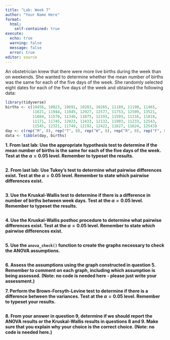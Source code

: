 ```yaml
---
title: "Lab: Week 7"
author: "Your Name Here"
format: 
  html:
    self-contained: true
execute:
  echo: true
  warning: false
  message: false
  error: true
editor: source
---
```


An obstetrician knew that there were more live births during the week than on weekends. She wanted to determine whether the mean number of births was the same for each of the five days of the week. She randomly selected eight dates for each of the five days of the week and obtained the following data:

```r
library(tidyverse)
births <- c(10456, 10023, 10691, 10283, 10265, 11189, 11198, 11465,
            11621, 11944, 11045, 12927, 12577, 11753, 12509, 13521,
            11084, 11570, 11346, 11875, 12193, 11593, 11216, 11818,
            11171, 11745, 12023, 12433, 12132, 11903, 11233, 12543,
            11545, 12321, 11749, 12192, 12422, 11627, 11624, 12543)
day <- c(rep("M", 8), rep("T", 8), rep("W", 8), rep("R", 8), rep("F", 8))
data <- tibble(day, births)
```

**1. From last lab: Use the appropriate hypothesis test to determine if the mean number of births is the same for each of the five days of the week. Test at the $\alpha=0.05$ level. Remember to typeset the results.**

```r

```

**2. From last lab: Use Tukey's test to determine what pairwise differences exist. Test at the $\alpha=0.05$ level. Remember to state which pairwise differences exist.**

```r

```

**3. Use the Kruskal-Wallis test to determine if there is a difference in number of births between week days. Test at the $\alpha=0.05$ level. Remember to typeset the results.**

```r

```

**4. Use the Kruskal-Wallis posthoc procedure to determine what pairwise differences exist. Test at the $\alpha=0.05$ level. Remember to state which pairwise differences exist.**

```r

```

**5. Use the `anova_check()` function to create the graphs necessary to check the ANOVA assumptions.**

```r

```

**6. Assess the assumptions using the graph constructed in question 5. Remember to comment on each graph, including which assumption is being assessed. (Note: no code is needed here - please just write your assessment.)**


**7. Perform the Brown-Forsyth-Levine test to determine if there is a difference between the variances. Test at the $\alpha=0.05$ level. Remember to typeset your results.**

```r

```

**8. From your answer in question 9, determine if we should report the ANOVA results or the Kruskal-Wallis results in questions 8 and 9. Make sure that you explain why your choice is the correct choice. (Note: no code is needed here.)**







